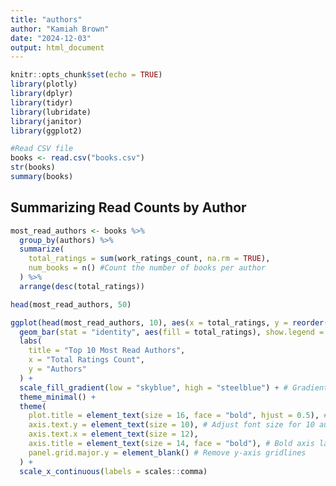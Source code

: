 ```yaml
---
title: "authors"
author: "Kamiah Brown"
date: "2024-12-03"
output: html_document
---
```


```r
knitr::opts_chunk$set(echo = TRUE)
library(plotly)
library(dplyr)
library(tidyr)
library(lubridate)
library(janitor)
library(ggplot2)
```

```r
#Read CSV file 
books <- read.csv("books.csv")
str(books)
summary(books)
```

## Summarizing Read Counts by Author 
```r
most_read_authors <- books %>%
  group_by(authors) %>%
  summarize(
    total_ratings = sum(work_ratings_count, na.rm = TRUE), 
    num_books = n() #Count the number of books per author
  ) %>%
  arrange(desc(total_ratings))

head(most_read_authors, 50)
```

```r
ggplot(head(most_read_authors, 10), aes(x = total_ratings, y = reorder(authors, total_ratings))) +
  geom_bar(stat = "identity", aes(fill = total_ratings), show.legend = FALSE) +
  labs(
    title = "Top 10 Most Read Authors",
    x = "Total Ratings Count",
    y = "Authors"
  ) +
  scale_fill_gradient(low = "skyblue", high = "steelblue") + # Gradient color
  theme_minimal() +
  theme(
    plot.title = element_text(size = 16, face = "bold", hjust = 0.5), # Center and bold title
    axis.text.y = element_text(size = 10), # Adjust font size for 10 authors
    axis.text.x = element_text(size = 12),
    axis.title = element_text(size = 14, face = "bold"), # Bold axis labels
    panel.grid.major.y = element_blank() # Remove y-axis gridlines
  ) +
  scale_x_continuous(labels = scales::comma)
```

